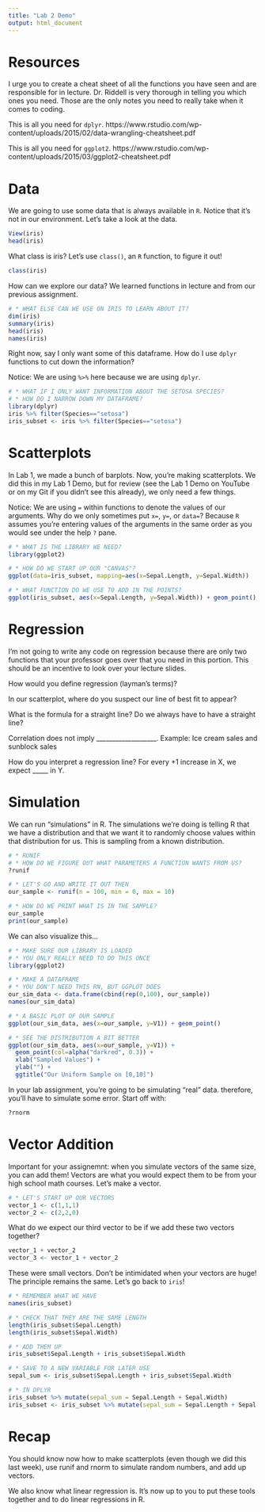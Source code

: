 ---
title: "Lab 2 Demo"
output: html_document
---

# Resources
I urge you to create a cheat sheet of all the functions you have seen and are responsible for in lecture. Dr. Riddell is very thorough in telling you which ones you need. Those are the only notes you need to really take when it comes to coding.

This is all you need for `dplyr`.
https://www.rstudio.com/wp-content/uploads/2015/02/data-wrangling-cheatsheet.pdf

This is all you need for `ggplot2`.
https://www.rstudio.com/wp-content/uploads/2015/03/ggplot2-cheatsheet.pdf


# Data
We are going to use some data that is always available in `R`. Notice that it's not in our environment. Let's take a look at the data.

```{r}
View(iris)
head(iris)
```

What class is iris? Let's use `class()`, an `R` function, to figure it out!
```{r}
class(iris)
```

How can we explore our data? We learned functions in lecture and from our previous assignment.
```{r}
# * WHAT ELSE CAN WE USE ON IRIS TO LEARN ABOUT IT?
dim(iris)
summary(iris)
head(iris)
names(iris)
```

Right now, say I only want some of this dataframe. How do I use `dplyr` functions to cut down the information?

Notice: We are using `%>%` here because we are using `dplyr`.

```{r}
# * WHAT IF I ONLY WANT INFORMATION ABOUT THE SETOSA SPECIES?
# * HOW DO I NARROW DOWN MY DATAFRAME?
library(dplyr)
iris %>% filter(Species=="setosa")
iris_subset <- iris %>% filter(Species=="setosa")
```


# Scatterplots
In Lab 1, we made a bunch of barplots. Now, you're making scatterplots. We did this in my Lab 1 Demo, but for review (see the Lab 1 Demo on YouTube or on my Git if you didn't see this already), we only need a few things.

Notice: We are using `=` within functions to denote the values of our arguments. Why do we only sometimes put `x=`, `y=`, or `data=`? Because `R` assumes you're entering values of the arguments in the same order as you would see under the help `?` pane.

```{r}
# * WHAT IS THE LIBRARY WE NEED?
library(ggplot2)

# * HOW DO WE START UP OUR "CANVAS"?
ggplot(data=iris_subset, mapping=aes(x=Sepal.Length, y=Sepal.Width))

# * WHAT FUNCTION DO WE USE TO ADD IN THE POINTS?
ggplot(iris_subset, aes(x=Sepal.Length, y=Sepal.Width)) + geom_point()
```


# Regression
I'm not going to write any code on regression because there are only two functions that your professor goes over that you need in this portion. This should be an incentive to look over your lecture slides.

How would you define regression (layman's terms)?

In our scatterplot, where do you suspect our line of best fit to appear?

What is the formula for a straight line? Do we always have to have a straight line?

Correlation does not imply ___________________.
Example: Ice cream sales and sunblock sales

How do you interpret a regression line?
For every +1 increase in X, we expect _____ in Y.


# Simulation
We can run "simulations" in R. The simulations we're doing is telling R that we have a distribution and that we want it to randomly choose values within that distribution for us. This is sampling from a known distribution.

```{r}
# * RUNIF
# * HOW DO WE FIGURE OUT WHAT PARAMETERS A FUNCTION WANTS FROM US?
?runif

# * LET'S GO AND WRITE IT OUT THEN
our_sample <- runif(n = 100, min = 0, max = 10)

# * HOW DO WE PRINT WHAT IS IN THE SAMPLE?
our_sample
print(our_sample)
```

We can also visualize this...
```{r}
# * MAKE SURE OUR LIBRARY IS LOADED
# * YOU ONLY REALLY NEED TO DO THIS ONCE
library(ggplot2)

# * MAKE A DATAFRAME
# * YOU DON'T NEED THIS RN, BUT GGPLOT DOES
our_sim_data <- data.frame(cbind(rep(0,100), our_sample))
names(our_sim_data)

# * A BASIC PLOT OF OUR SAMPLE
ggplot(our_sim_data, aes(x=our_sample, y=V1)) + geom_point()

# * SEE THE DISTRIBUTION A BIT BETTER
ggplot(our_sim_data, aes(x=our_sample, y=V1)) +
  geom_point(col=alpha("darkred", 0.3)) +
  xlab("Sampled Values") +
  ylab("") +
  ggtitle("Our Uniform Sample on [0,10]")

```

In your lab assignment, you're going to be simulating "real" data. therefore, you'll have to simulate some error. Start off with:

```{r}
?rnorm
```

# Vector Addition
Important for your assignemnt: when you simulate vectors of the same size, you can add them! Vectors are what you would expect them to be from your high school math courses. Let's make a vector.

```{r}
# * LET'S START UP OUR VECTORS
vector_1 <- c(1,1,1)
vector_2 <- c(2,2,0)
```

What do we expect our third vector to be if we add these two vectors together?

```{r}
vector_1 + vector_2
vector_3 <- vector_1 + vector_2
```

These were small vectors. Don't be intimidated when your vectors are huge! The principle remains the same. Let's go back to `iris`!

```{r}
# * REMEMBER WHAT WE HAVE
names(iris_subset)

# * CHECK THAT THEY ARE THE SAME LENGTH
length(iris_subset$Sepal.Length)
length(iris_subset$Sepal.Width)

# * ADD THEM UP
iris_subset$Sepal.Length + iris_subset$Sepal.Width

# * SAVE TO A NEW VARIABLE FOR LATER USE
sepal_sum <- iris_subset$Sepal.Length + iris_subset$Sepal.Width

# * IN DPLYR
iris_subset %>% mutate(sepal_sum = Sepal.Length + Sepal.Width)
iris_subset <- iris_subset %>% mutate(sepal_sum = Sepal.Length + Sepal.Width)
```

# Recap
You should know now how to make scatterplots (even though we did this last week), use runif and rnorm to simulate random numbers, and add up vectors.

We also know what linear regression is. It's now up to you to put these tools together and to do linear regressions in R.